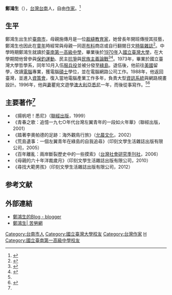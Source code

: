 '''鄭鴻生'''（{{bd|1951年|catIdx=Z郑}}），[[台灣|台灣]][[台南|台南]]人，自由[[作家|作家]]。<ref name="舒讀網路">{{cite web|url=http://www.sudu.cc/front/bin/ptdetail.phtml?Part=3070012084|title=關於《荒島遺事》作者：鄭鴻生|work=小說家作品集|publisher=舒讀網路書店|location=桃園市|access-date=2011-02-07|archive-url=https://web.archive.org/web/20131019084041/http://www.sudu.cc/front/bin/ptdetail.phtml?Part=3070012084|archive-date=2013-10-19|dead-url=yes}}</ref>

== 生平 ==
鄭鴻生出生於[[臺南市_(省轄市)|臺南市]]，母親施傳月是一位[[裁縫|裁縫]][[教育家|教育家]]，她曾長年開班傳授其技藝，鄭鴻生也因此在[[童年|童年]]時經常與母親一同逛[[布料|布料]]商店或自行翻閱日文[[時裝|時裝]][[雜誌|雜誌]]<ref>{{Cite news|url=|title=古都洋裁教師之子 鄭鴻生 書寫《母親的六十年洋裁歲月》|author=李金蓮|date=2010-02-21|work=中國時報 [[開卷周報|開卷周報]]|accessdate=}}</ref>。中學時期鄭鴻生就讀於[[台南一中|臺南第一高級中學]]，畢業後於[[1970年臺灣|1970年]]入[[國立臺灣大學|國立臺灣大學]]，在大學期間他曾參與[[保釣運動|保釣運動]]、民主[[抗爭|抗爭]]與[[民族主義|民族主義]][[論戰|論戰]]<ref name="青春之歌">{{cite book|author=鄭鴻生|title=青春之歌：追憶1970年代台灣左翼青年的一段如火年華|url=https://archive.org/details/qingchunzhigezhu0000zhen|publisher=聯經出版事業股份有限公司|isbn=9570823313|location=台北|date=2001-12-14}}</ref><ref name="校园惊蛰">{{cite book|author=郑鸿生|title=节选自《青春之歌：追忆1970年代台湾左翼青年的一段如火年华》|publisher=当代文化网|url=http://www.cul-studies.com/Article/observe/201010/7437.html|location=上海大学中国当代文化中心|chapter=校园惊蛰——保卫钓鱼台运动|date=2010-10-07|deadurl=yes|archiveurl=https://web.archive.org/web/20160305004833/http://www.cul-studies.com/Article/observe/201010/7437.html|archivedate=2016-03-05}}</ref>。1973年，畢業於國立臺灣大學哲學系，同年10月入伍[[服兵役|服兵役]]並被分發至[[綠島|綠島]]。退伍後，他前往[[美國|美國]]留學，改讀[[電腦|電腦]]專業，獲電腦[[碩士|碩士]]學位，並在電腦網路公司工作。1988年，他返回臺灣，並進入[[資策會|資策會]]，復入當地電腦產業工作多年，負責大型[[資訊系統|資訊系統]]與網路規畫設計。1996年，他與[[妻|妻]]瞿宛文遊學[[澳大利亞|澳大利亞]][[悉尼|悉尼]]一年，而後從事寫作。<ref name="舒讀網路" /><ref name="人文">{{cite web|title=2001年11月11日下午两点郑鸿生报告预告|url=http://wen.org.cn/modules/news/view.article.php?120|work=清华大学人文学院、公共管理学院讲座与会议|publisher=人文與社会 wen.org.cn|location=北京|date=2001年|access-date=2011年2月7日|archive-url=https://web.archive.org/web/20120106163329/http://wen.org.cn/modules/news/view.article.php?120|archive-date=2012年1月6日|dead-url=yes}}</ref>

==主要著作<ref name="舒讀網路"/>==
*《揚帆吧！悉尼》（[[聯經出版|聯經出版]]，1999） 
*《青春之歌：追憶一九七○年代台灣左翼青年的一段如火年華》（聯經出版，2001）
*《踏著李奧帕德的足跡：海外觀鳥行旅》（[[允晨文化|允晨文化]]，2002）
*《荒島遺事：一個左翼青年在綠島的自我追尋》（印刻文學生活雜誌出版有限公司，2005）
*《百年離亂：兩岸斷裂歷史中的一些摸索》（[[台灣社會研究季刊|台灣社會研究季刊社]]，2006）
*《母親的六十年洋裁歲月》（印刻文學生活雜誌出版有限公司，2010）
*《尋找大範男孩》（印刻文學生活雜誌出版有限公司，2012）

==参考文献==
<div class="references-small">
<references></references>
</div>

== 外部連結 ==
* [http://zhenghongsheng.blogspot.tw 鄭鴻生的Blog - blogger] {{Wayback|url=http://zhenghongsheng.blogspot.tw/ |date=20180308073601 }}
* [http://www.coolloud.org.tw/author/鄭鴻生 鄭鴻生| 苦勞網] {{Wayback|url=http://www.coolloud.org.tw/author/%E9%84%AD%E9%B4%BB%E7%94%9F |date=20190617001721 }}

[[Category:台南市人|Category:台南市人]]
[[Category:國立臺灣大學校友|Category:國立臺灣大學校友]]
[[Category:台灣作家|Category:台灣作家]]
[[Category:郑姓|H]]
[[Category:國立臺南第一高級中學校友|Category:國立臺南第一高級中學校友]]
